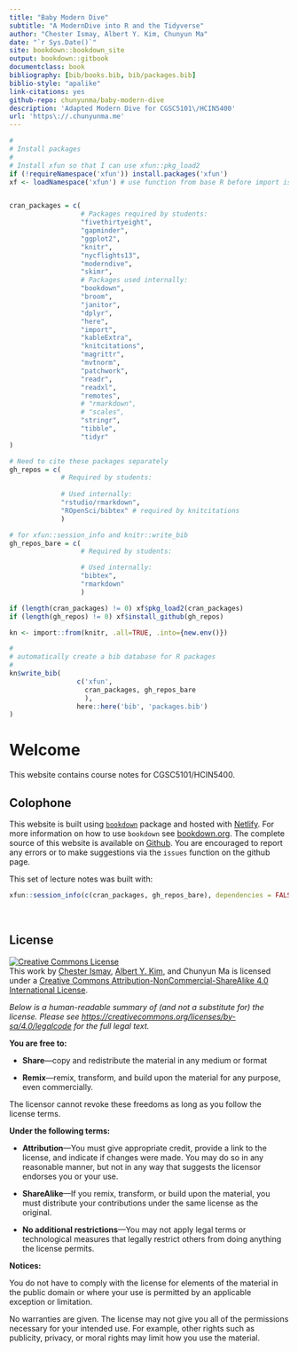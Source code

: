 ```yaml
--- 
title: "Baby Modern Dive"
subtitle: "A ModernDive into R and the Tidyverse"
author: "Chester Ismay, Albert Y. Kim, Chunyun Ma"
date: "`r Sys.Date()`"
site: bookdown::bookdown_site
output: bookdown::gitbook 
documentclass: book
bibliography: [bib/books.bib, bib/packages.bib]
biblio-style: "apalike"
link-citations: yes
github-repo: chunyunma/baby-modern-dive
description: 'Adapted Modern Dive for CGSC5101\/HCIN5400'
url: 'https\://.chunyunma.me'
---
```



```r
#
# Install packages
#
# Install xfun so that I can use xfun::pkg_load2
if (!requireNamespace('xfun')) install.packages('xfun')
xf <- loadNamespace('xfun') # use function from base R before import is installed


cran_packages = c(
                  # Packages required by students: 
                  "fivethirtyeight", 
                  "gapminder", 
                  "ggplot2", 
                  "knitr", 
                  "nycflights13", 
                  "moderndive", 
                  "skimr", 
                  # Packages used internally: 
                  "bookdown", 
                  "broom", 
                  "janitor", 
                  "dplyr", 
                  "here", 
                  "import", 
                  "kableExtra", 
                  "knitcitations", 
                  "magrittr", 
                  "mvtnorm", 
                  "patchwork", 
                  "readr", 
                  "readxl", 
                  "remotes", 
                  # "rmarkdown", 
                  # "scales", 
                  "stringr", 
                  "tibble", 
                  "tidyr"
)

# Need to cite these packages separately
gh_repos = c(
             # Required by students:
             
             # Used internally: 
             "rstudio/rmarkdown", 
             "ROpenSci/bibtex" # required by knitcitations
             )

# for xfun::session_info and knitr::write_bib
gh_repos_bare = c(
                  # Required by students:

                  # Used internally: 
                  "bibtex", 
                  "rmarkdown"
                  )

if (length(cran_packages) != 0) xf$pkg_load2(cran_packages)
if (length(gh_repos) != 0) xf$install_github(gh_repos)
```

```r
kn <- import::from(knitr, .all=TRUE, .into={new.env()})

#
# automatically create a bib database for R packages
#
kn$write_bib(
                 c('xfun', 
                   cran_packages, gh_repos_bare
                   ), 
                 here::here('bib', 'packages.bib')
)
```



# Welcome {-#welcome}

This website contains course notes for CGSC5101/HCIN5400. 

## Colophone {-}

This website is built using [`bookdown`](https://github.com/rstudio/bookdown) package 
and hosted with [Netlify](https://www.netlify.com/). 
For more information on how to use `bookdown` 
see [bookdown.org](https://bookdown.org/). 
The complete source of this website is available on 
[Github](https://github.com/chunyunma/baby-modern-dive). 
You are encouraged to report any errors or to make suggestions 
via the `issues` function on the github page. 

This set of lecture notes was built with: 

```r
xfun::session_info(c(cran_packages, gh_repos_bare), dependencies = FALSE)
```


</br>

## License {-}

<a rel="license" href="http://creativecommons.org/licenses/by-nc-sa/4.0/"><img alt="Creative Commons License" style="border-width:0" src="https://i.creativecommons.org/l/by-nc-sa/4.0/88x31.png" /></a><br />This work by [Chester Ismay](https://chester.rbind.io/), [Albert Y. Kim](https://rudeboybert.rbind.io/), and Chunyun Ma is licensed under a <a rel="license" href="http://creativecommons.org/licenses/by-nc-sa/4.0/">Creative Commons Attribution-NonCommercial-ShareAlike 4.0 International License</a>.

*Below is a human-readable summary of (and not a substitute for) the license.
Please see <https://creativecommons.org/licenses/by-sa/4.0/legalcode> for the full legal text.*

**You are free to:**

- **Share**---copy and redistribute the material in any medium or format

- **Remix**---remix, transform, and build upon the material for any
  purpose, even commercially.

The licensor cannot revoke these freedoms as long as you follow the
license terms.

**Under the following terms:**

- **Attribution**---You must give appropriate credit, provide a link
  to the license, and indicate if changes were made. You may do so in
  any reasonable manner, but not in any way that suggests the licensor
  endorses you or your use.
  
- **ShareAlike**---If you remix, transform, or build upon the material, 
  you must distribute your contributions under the same license as the original. 

- **No additional restrictions**---You may not apply legal terms or
  technological measures that legally restrict others from doing
  anything the license permits.

**Notices:**

You do not have to comply with the license for elements of the
material in the public domain or where your use is permitted by an
applicable exception or limitation.

No warranties are given. The license may not give you all of the
permissions necessary for your intended use. For example, other rights
such as publicity, privacy, or moral rights may limit how you use the
material.
